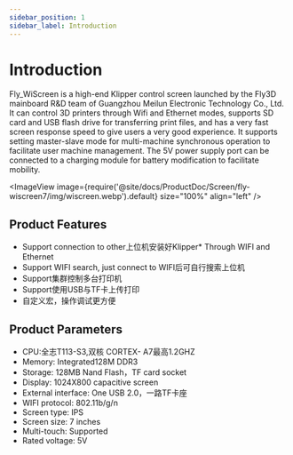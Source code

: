 ```yaml
---
sidebar_position: 1
sidebar_label: Introduction
---
```


# Introduction

Fly_WiScreen is a high-end Klipper control screen launched by the Fly3D mainboard R&D team of Guangzhou Meilun Electronic Technology Co., Ltd. It can control 3D printers through Wifi and Ethernet modes, supports SD card and USB flash drive for transferring print files, and has a very fast screen response speed to give users a very good experience. It supports setting master-slave mode for multi-machine synchronous operation to facilitate user machine management. The 5V power supply port can be connected to a charging module for battery modification to facilitate mobility.

<ImageView image={require('@site/docs/ProductDoc/Screen/fly-wiscreen7/img/wiscreen.webp').default} size="100%" align="left" />

## Product Features

* Support connection to other上位机安装好Klipper* Through WIFI and Ethernet
* Support WIFI search, just connect to WIFI后可自行搜索上位机
* Support集群控制多台打印机
* Support使用USB与TF卡上传打印
* 自定义宏，操作调试更方便

## Product Parameters

* CPU:全志T113-S3,双核 CORTEX- A7最高1.2GHZ
* Memory: Integrated128M DDR3
* Storage: 128MB Nand Flash，TF card socket
* Display: 1024X800 capacitive screen
* External interface: One USB 2.0，一路TF卡座
* WIFI protocol: 802.11b/g/n
* Screen type: IPS
* Screen size: 7 inches
* Multi-touch: Supported
* Rated voltage: 5V
